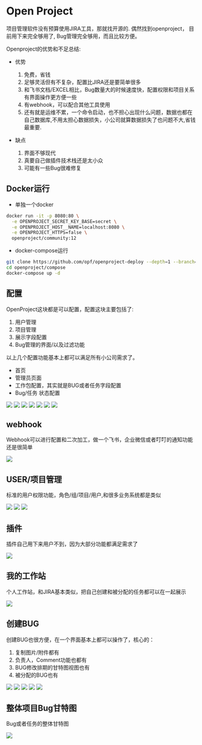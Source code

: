 # Open Project

项目管理软件没有预算使用JIRA工具，那就找开源的. 偶然找到openproject，
目前用下来完全够用了, Bug管理完全够用，而且比较方便。

Openproject的优势和不足总结:

- 优势
   1. 免费，省钱
   2. 足够灵活但有不复杂，配置比JIRA还是要简单很多
   3. 和飞书文档/EXCEL相比，Bug数量大的时候速度快，配置权限和项目关系有界面操作更方便一些
   4. 有webhook，可以配合其他工具使用
   5. 还有就是运维不累，一个命令启动，也不担心出现什么问题，数据也都在自己数据库,不用太担心数据损失，小公司就算数据损失了也问题不大,省钱最重要.

- 缺点
   1. 界面不够现代
   2. 真要自己做插件技术栈还是太小众
   3. 可能有一些Bug很难修复
## Docker运行

- 单独一个docker
```sh
docker run -it -p 8080:80 \
  -e OPENPROJECT_SECRET_KEY_BASE=secret \
  -e OPENPROJECT_HOST__NAME=localhost:8080 \
  -e OPENPROJECT_HTTPS=false \
  openproject/community:12
```
- docker-compose运行
  
```sh
git clone https://github.com/opf/openproject-deploy --depth=1 --branch=stable/12 openproject
cd openproject/compose
docker-compose up -d
```

## 配置
OpenProject这块都是可以配置，配置这块主要包括了:
1. 用户管理
2. 项目管理
3. 展示字段配置
4. Bug管理的界面/以及过滤功能

以上几个配置功能基本上都可以满足所有小公司需求了。
* 首页
* 管理员页面
* 工作包配置，其实就是BUG或者任务字段配置
* Bug/任务 状态配置

![](./home.png)
![](./admin-home.png)
![](./task-field.png)
![](./task-status.png)
![](./custom-field.png)
![](./assigned-task.png)
![](./package-type.png)

## webhook
Webhook可以进行配置和二次加工，做一个飞书，企业微信或者叮叮的通知功能还是很简单

![](./webhook.png)

## USER/项目管理
标准的用户权限功能，角色/组/项目/用户,和很多业务系统都是类似

![](./project.png)
![](./project-create.png)
![](./group.png)

## 插件

插件自己用下来用户不到，因为大部分功能都满足需求了

![](./plugin.png)

## 我的工作站
个人工作站，和JIRA基本类似，把自己创建和被分配的任务都可以在一起展示

![](./workspace.png)

## 创建BUG

创建BUG也很方便，在一个界面基本上都可以操作了，核心的：
1. 复制图片/附件都有
2. 负责人，Comment功能也都有
3. BUG修改排期的甘特图视图也有
4. 被分配的BUG也有

![](./bug.png)
![](./bug-details.png)
![](./bug-filter-view.png)
![](./open-project-gant.png)
![](./views.png)


## 整体项目Bug甘特图

Bug或者任务的整体甘特图

![](./open-project-gant.png)

